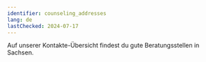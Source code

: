 ```yaml
---
identifier: counseling_addresses
lang: de
lastChecked: 2024-07-17
---
```


Auf unserer <InternalShortLink identifier="contacts">Kontakte-Übersicht</InternalShortLink> findest du gute Beratungsstellen in Sachsen.
